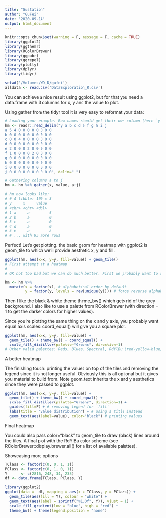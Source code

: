 ```yaml
---
title: "Gustation"
author: "GuFei"
date: '2020-09-14'
output: html_document
---
```


```r
knitr::opts_chunk$set(warning = F, message = F, cache = TRUE)
library(ggplot2)
library(ggthemr)
library(RColorBrewer)
library(ggpubr)
library(ggrepel)
library(plotly)
library(dplyr)
library(tidyr)
```

```r
setwd('/Volumes/WD_D/gufei')
alldata <- read.csv('DataExploration_R.csv')
```

You can achieve a nice result using ggplot2, but for that you need a data.frame with 3 columns for x, y and the value to plot.

Using gather from the tidyr tool it is very easy to reformat your data:


```r
# Loading your example. Row names should get their own column (here `y`).
hm <- readr::read_delim("y a b c d e f g h i j
a 5 4 0 0 0 0 0 0 0 0
b 0 0 0 0 0 0 0 0 0 0
c 0 0 4 0 0 0 0 0 0 0
d 0 0 0 0 0 0 0 0 0 0
e 2 0 0 0 2 0 0 0 0 0
f 1 0 0 0 0 2 0 0 0 0
g 0 0 0 0 0 0 0 0 0 0
h 0 0 0 0 0 0 0 0 0 0
i 0 0 0 0 0 0 0 0 0 0
j 0 0 0 0 0 0 0 0 0 0", delim=" ")

# Gathering columns a to j
hm <- hm %>% gather(x, value, a:j)

# hm now looks like:
# # A tibble: 100 x 3
# y     x     value
# <chr> <chr> <dbl>
# 1 a     a         5
# 2 b     a         0
# 3 c     a         0
# 4 d     a         0
# 5 e     a         2
# # ... with 95 more rows
```
Perfect! Let's get plotting. the basic geom for heatmap with ggplot2 is geom_tile to which we'll provide aesthetic x, y and fill.

```r
ggplot(hm, aes(x=x, y=y, fill=value)) + geom_tile() 
# First attempt at a heatmap
# 
# OK not too bad but we can do much better. First we probably want to reverse the y axis. The trick is to provide x and y as factors with the levels ordered as we want them.

hm <- hm %>%
  mutate(x = factor(x), # alphabetical order by default
         y = factor(y, levels = rev(unique(y)))) # force reverse alphabetical order
```
Then I like the black & white theme theme_bw() which gets rid of the grey background. I also like to use a palette from RColorBrewer (with direction = 1 to get the darker colors for higher values).

Since you're plotting the same thing on the x and y axis, you probably want equal axis scales: coord_equal() will give you a square plot.
```r
ggplot(hm, aes(x=x, y=y, fill=value)) +
  geom_tile() + theme_bw() + coord_equal() +
  scale_fill_distiller(palette="Greens", direction=1) 
# Other valid palettes: Reds, Blues, Spectral, RdYlBu (red-yellow-blue), ...
```
A better heatmap

The finishing touch: printing the values on top of the tiles and removing the legend since it is not longer useful. Obviously this is all optional but it gives you material to build from. Note geom_text inherits the x and y aesthetics since they were passed to ggplot.
```r
ggplot(hm, aes(x=x, y=y, fill=value)) +
  geom_tile() + theme_bw() + coord_equal() +
  scale_fill_distiller(palette="Greens", direction=1) +
  guides(fill=F) + # removing legend for `fill`
  labs(title = "Value distribution") + # using a title instead
  geom_text(aes(label=value), color="black") # printing values
```
Final heatmap

You could also pass color="black" to geom_tile to draw (black) lines around the tiles. A final plot with the RdYlBu color scheme (see RColorBrewer::display.brewer.all() for a list of available palettes).

Showcasing more options

```r
TClass <- factor(c(0, 0, 1, 1))
PClass <- factor(c(0, 1, 0, 1))
Y      <- c(2816, 248, 34, 235)
df <- data.frame(TClass, PClass, Y)

library(ggplot2)
ggplot(data =  df, mapping = aes(x = TClass, y = PClass)) +
  geom_tile(aes(fill = Y), colour = "white") +
  geom_text(aes(label = sprintf("%1.0f", Y)), vjust = 1) +
  scale_fill_gradient(low = "blue", high = "red") +
  theme_bw() + theme(legend.position = "none")
```


